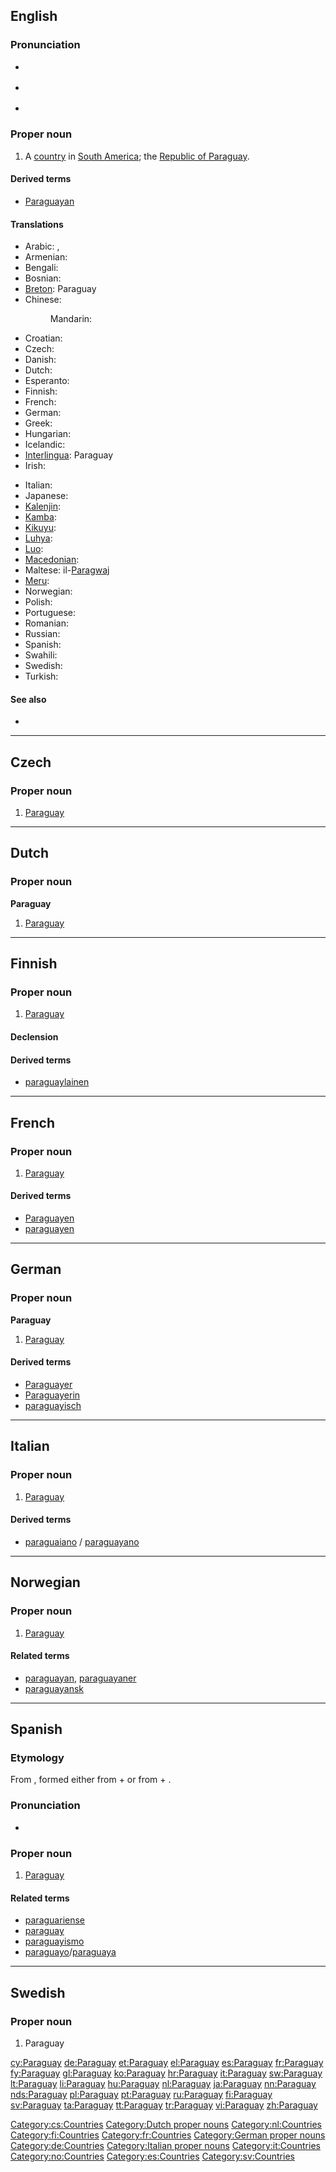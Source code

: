 {{also|paraguay}}
==English==

===Pronunciation===
* {{a|UK}} {{IPA|/ˈpæɹ.ə.ɡwaɪ/|/ˈpæɹ.ə.ɡweɪ/}}
* {{a|US}} {{IPA|/ˈpɛɹ.ə.ɡweɪ/|/ˈpæɹ.ə.ɡweɪ/|/ˈpɛɹ.ə.ɡwaɪ/}}
* {{audio|en-us-Paraguay.ogg|Audio (US)}}

===Proper noun===
{{en-proper noun}}

# A [[country]] in [[South America]]; the [[w:Republic of Paraguay|Republic of Paraguay]].

====Derived terms====
* [[Paraguayan]]

====Translations====
{{trans-top|country in South America}}
* Arabic: {{t|ar|باراجواي|m|tr=baragway}}, {{t|ar|باراغواي|m|tr=baraghway}}
* Armenian: {{t-|hy|Պարագվայ|tr=Paragvay}}
* Bengali: {{t-|bn|প্যারাগুয়ে}}
* Bosnian: {{t-|bs|Paragvaj|m}}
* [[Breton]]: Paraguay
* Chinese:
*: Mandarin: {{t-|cmn|巴拉圭|tr=Bālāguī|sc=Hani}}
* Croatian: {{t+|hr|Paragvaj|m}}
* Czech: {{t-|cs|Paraguay}}
* Danish: {{t-|da|Paraguay}}
* Dutch: {{t+|nl|Paraguay}}
* Esperanto: {{t-|eo|Paragvajo|xs=Esperanto}}
* Finnish: {{t+|fi|Paraguay}}
* French: {{t+|fr|Paraguay|m}}
* German: {{t+|de|Paraguay}}
* Greek: {{t+|el|Παραγουάη|f|tr=Paragouái}}
* Hungarian: {{t+|hu|Paraguay}}
* Icelandic: {{t+|is|Paragvæ}}
* [[Interlingua]]: Paraguay
* Irish: {{t+|ga|Paragua|xs=Irish}}
{{trans-mid}}
* Italian: {{t+|it|Paraguay|m}}
* Japanese: {{t+|ja|パラグアイ|tr=Paraguai}}
* [[Kalenjin]]: {{tø|kln|Paragwe}}
* [[Kamba]]: {{tø|kam|Paragwe}}
* [[Kikuyu]]: {{tø|ki|Paragwe}}
* [[Luhya]]: {{tø|luy|Paragwe}}
* [[Luo]]: {{tø|luo|Paragwe}}
* [[Macedonian]]: {{t-|mk|Парагвај|m|tr=Páragvaj}}
* Maltese: il-[[Paragwaj]]
* [[Meru]]: {{tø|mer|paragwe}}
* Norwegian: {{t-|no|Paraguay}}
* Polish: {{t+|pl|Paragwaj}}
* Portuguese: {{t+|pt|Paraguai}}
* Romanian: {{t-|ro|Paraguai|n}}
* Russian: {{t+|ru|Парагвай|m|tr=Paragváj}}
* Spanish: {{t+|es|Paraguay|m}}
* Swahili: {{t+|sw|Paragwai|xs=Swahili}}
* Swedish: {{t+|sv|Paraguay}}
* Turkish: {{t+|tr|Paraguay}}
{{trans-bottom}}

====See also====
* {{list|en|countries of South America}}

----

==Czech==

===Proper noun===
{{cs-proper noun|g=}}

# [[#English|Paraguay]]

[[Category:cs:Countries]]

----

==Dutch==

===Proper noun===
'''Paraguay''' {{n}}

# [[#English|Paraguay]]

[[Category:Dutch proper nouns]]
[[Category:nl:Countries]]

----

==Finnish==
{{wikipedia|lang=fi}}

===Proper noun===
{{infl|fi|proper noun}}

# [[#English|Paraguay]]

====Declension====
{{fi-decl-rosé|Paragua|y|a|en|i|nopl=1}}

====Derived terms====
* [[paraguaylainen]]

[[Category:fi:Countries]]

----

==French==

===Proper noun===
{{infl|fr|proper noun}} {{m}}

# [[#English|Paraguay]]

====Derived terms====
* [[Paraguayen]]
* [[paraguayen]]

[[Category:fr:Countries]]

----

==German==
{{wikipedia|lang=de}}

===Proper noun===
'''Paraguay''' {{n}}

# [[#English|Paraguay]]

====Derived terms====
* [[Paraguayer]]
* [[Paraguayerin]]
* [[paraguayisch]]

[[Category:German proper nouns]]
[[Category:de:Countries]]

----

==Italian==
{{wikipedia|lang=it}}

===Proper noun===
{{infl|it|proper noun}} {{m}}

# [[#English|Paraguay]]

====Derived terms====
* [[paraguaiano]] / [[paraguayano]]

[[Category:Italian proper nouns]]
[[Category:it:Countries]]

----

==Norwegian==

===Proper noun===
{{infl|no|proper noun}}

# [[#English|Paraguay]]

====Related terms====
* [[paraguayan]], [[paraguayaner]]
* [[paraguayansk]]

[[Category:no:Countries]]

----

==Spanish==
{{wikipedia|lang=es}}

===Etymology===
From {{etyl|gn|es}} {{term|Paraguay|lang=gn}}, formed either from {{term|pará||sea|lang=gn}} + {{term|gúa||bordering|lang=gn}} or from {{term|paraguã||crown of feathers|lang=gn}} + {{term|y||river|lang=gn}}.

===Pronunciation===
* {{audio|Es-Paraguay.ogg|audio}}

===Proper noun===
{{es-proper noun|f}}

# [[#English|Paraguay]]

====Related terms====
* [[paraguariense]]
* [[paraguay]]
* [[paraguayismo]]
* [[paraguayo]]/[[paraguaya]]

[[Category:es:Countries]]

----

==Swedish==

===Proper noun===
{{infl|sv|proper noun}}

# Paraguay

[[Category:sv:Countries]]

[[cy:Paraguay]]
[[de:Paraguay]]
[[et:Paraguay]]
[[el:Paraguay]]
[[es:Paraguay]]
[[fr:Paraguay]]
[[fy:Paraguay]]
[[gl:Paraguay]]
[[ko:Paraguay]]
[[hr:Paraguay]]
[[it:Paraguay]]
[[sw:Paraguay]]
[[lt:Paraguay]]
[[li:Paraguay]]
[[hu:Paraguay]]
[[nl:Paraguay]]
[[ja:Paraguay]]
[[nn:Paraguay]]
[[nds:Paraguay]]
[[pl:Paraguay]]
[[pt:Paraguay]]
[[ru:Paraguay]]
[[fi:Paraguay]]
[[sv:Paraguay]]
[[ta:Paraguay]]
[[tt:Paraguay]]
[[tr:Paraguay]]
[[vi:Paraguay]]
[[zh:Paraguay]]